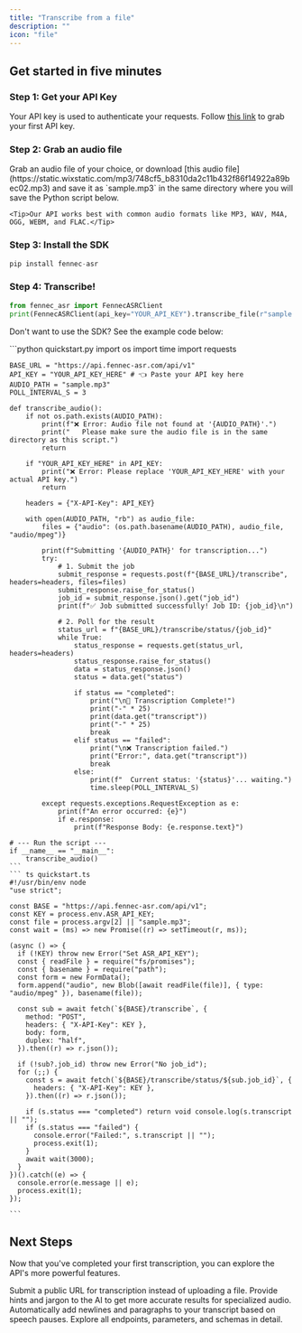```yaml
---
title: "Transcribe from a file"
description: ""
icon: "file"
---
```


## Get started in five minutes

### Step 1: Get your API Key

Your API key is used to authenticate your requests. Follow [this link](https://app.fennec-asr.com/dashboard/api-keys) to grab your first API key.

### Step 2: Grab an audio file

<AccordionGroup>
  <Accordion icon="file-audio" title="1. Prepare your audio file">
    Grab an audio file of your choice, or download [this audio file](https://static.wixstatic.com/mp3/748cf5_b8310da2c11b432f86f14922a89bec02.mp3)
 and save it as `sample.mp3` in the same directory where you will save the Python script below.

    <Tip>Our API works best with common audio formats like MP3, WAV, M4A, OGG, WEBM, and FLAC.</Tip>
  </Accordion>
</AccordionGroup>

### Step 3: Install the SDK

```python
pip install fennec-asr
```

### Step 4: Transcribe!

```python
from fennec_asr import FennecASRClient
print(FennecASRClient(api_key="YOUR_API_KEY").transcribe_file(r"sample.mp3"))
```
Don't want to use the SDK? See the example code below:

<AccordionGroup>

  <Accordion icon="language" title="Example Code">
    <CodeGroup dropdown>
    ```python quickstart.py
    import os
    import time
    import requests

    BASE_URL = "https://api.fennec-asr.com/api/v1"
    API_KEY = "YOUR_API_KEY_HERE" # 👈 Paste your API key here
    AUDIO_PATH = "sample.mp3"
    POLL_INTERVAL_S = 3

    def transcribe_audio():
        if not os.path.exists(AUDIO_PATH):
            print(f"❌ Error: Audio file not found at '{AUDIO_PATH}'.")
            print("   Please make sure the audio file is in the same directory as this script.")
            return

        if "YOUR_API_KEY_HERE" in API_KEY:
            print("❌ Error: Please replace 'YOUR_API_KEY_HERE' with your actual API key.")
            return

        headers = {"X-API-Key": API_KEY}

        with open(AUDIO_PATH, "rb") as audio_file:
            files = {"audio": (os.path.basename(AUDIO_PATH), audio_file, "audio/mpeg")}

            print(f"Submitting '{AUDIO_PATH}' for transcription...")
            try:
                # 1. Submit the job
                submit_response = requests.post(f"{BASE_URL}/transcribe", headers=headers, files=files)
                submit_response.raise_for_status()
                job_id = submit_response.json().get("job_id")
                print(f"✅ Job submitted successfully! Job ID: {job_id}\n")

                # 2. Poll for the result
                status_url = f"{BASE_URL}/transcribe/status/{job_id}"
                while True:
                    status_response = requests.get(status_url, headers=headers)
                    status_response.raise_for_status()
                    data = status_response.json()
                    status = data.get("status")

                    if status == "completed":
                        print("\n🎉 Transcription Complete!")
                        print("-" * 25)
                        print(data.get("transcript"))
                        print("-" * 25)
                        break
                    elif status == "failed":
                        print("\n❌ Transcription failed.")
                        print("Error:", data.get("transcript"))
                        break
                    else:
                        print(f"  Current status: '{status}'... waiting.")
                        time.sleep(POLL_INTERVAL_S)

            except requests.exceptions.RequestException as e:
                print(f"An error occurred: {e}")
                if e.response:
                    print(f"Response Body: {e.response.text}")

    # --- Run the script ---
    if __name__ == "__main__":
        transcribe_audio()
    ```
    ``` ts quickstart.ts
    #!/usr/bin/env node
    "use strict";

    const BASE = "https://api.fennec-asr.com/api/v1";
    const KEY = process.env.ASR_API_KEY;
    const file = process.argv[2] || "sample.mp3";
    const wait = (ms) => new Promise((r) => setTimeout(r, ms));

    (async () => {
      if (!KEY) throw new Error("Set ASR_API_KEY");
      const { readFile } = require("fs/promises");
      const { basename } = require("path");
      const form = new FormData();
      form.append("audio", new Blob([await readFile(file)], { type: "audio/mpeg" }), basename(file));

      const sub = await fetch(`${BASE}/transcribe`, {
        method: "POST",
        headers: { "X-API-Key": KEY },
        body: form,
        duplex: "half",
      }).then((r) => r.json());

      if (!sub?.job_id) throw new Error("No job_id");
      for (;;) {
        const s = await fetch(`${BASE}/transcribe/status/${sub.job_id}`, {
          headers: { "X-API-Key": KEY },
        }).then((r) => r.json());

        if (s.status === "completed") return void console.log(s.transcript || "");
        if (s.status === "failed") {
          console.error("Failed:", s.transcript || "");
          process.exit(1);
        }
        await wait(3000);
      }
    })().catch((e) => {
      console.error(e.message || e);
      process.exit(1);
    });

    ```
   </CodeGroup>
  </Accordion>
</AccordionGroup>

## Next Steps

Now that you've completed your first transcription, you can explore the API's more powerful features.

<CardGroup cols={2}>

<Card title="Transcribe from a URL" icon="link" href="/transcribe-from-a-url">
  Submit a public URL for transcription instead of uploading a file.
</Card>

<Card title="Improve Accuracy with Context" icon="brain-circuit" href="/essentials/contextual-correction">
  Provide hints and jargon to the AI to get more accurate results for specialized audio.
</Card>

<Card title="Automatic Formatting" icon="align-left" href="/essentials/formatting">
  Automatically add newlines and paragraphs to your transcript based on speech pauses.
</Card>

<Card title="Full API Reference" icon="code" href="/api-reference/create-transcription-job">
  Explore all endpoints, parameters, and schemas in detail.
</Card>

</CardGroup>